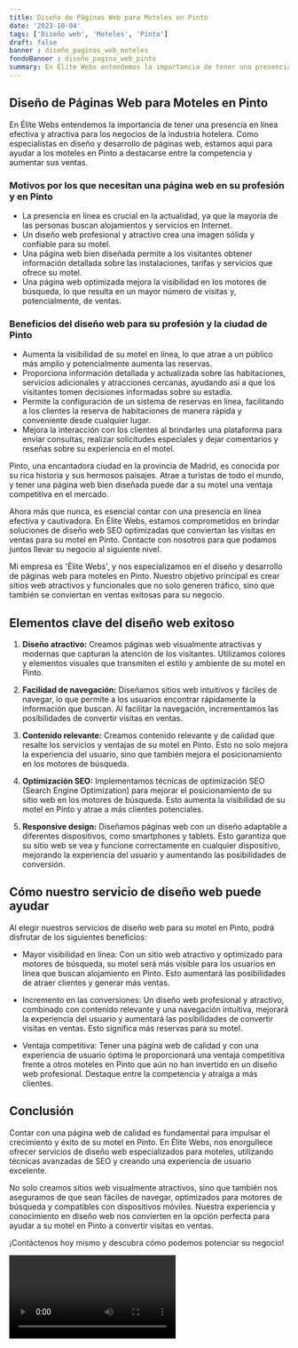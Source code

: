 ```yaml
---
title: Diseño de Páginas Web para Moteles en Pinto
date: '2023-10-04'
tags: ['Diseño web', 'Moteles', 'Pinto']
draft: false
banner : diseño_paginas_web_moteles
fondoBanner : diseño_pagina_web_pinto
summary: En Élite Webs entendemos la importancia de tener una presencia en línea efectiva y atractiva para los negocios de la industria hotelera. Como especialistas en diseño y desarrollo de páginas web, estamos aquí para ayudar a los moteles en Pinto a destacarse entre la competencia y aumentar sus ventas.
---
```


## Diseño de Páginas Web para Moteles en Pinto

En Élite Webs entendemos la importancia de tener una presencia en línea efectiva y atractiva para los negocios de la industria hotelera. Como especialistas en diseño y desarrollo de páginas web, estamos aquí para ayudar a los moteles en Pinto a destacarse entre la competencia y aumentar sus ventas.

### Motivos por los que necesitan una página web en su profesión y en Pinto

- La presencia en línea es crucial en la actualidad, ya que la mayoría de las personas buscan alojamientos y servicios en Internet.
- Un diseño web profesional y atractivo crea una imagen sólida y confiable para su motel.
- Una página web bien diseñada permite a los visitantes obtener información detallada sobre las instalaciones, tarifas y servicios que ofrece su motel.
- Una página web optimizada mejora la visibilidad en los motores de búsqueda, lo que resulta en un mayor número de visitas y, potencialmente, de ventas.

### Beneficios del diseño web para su profesión y la ciudad de Pinto

- Aumenta la visibilidad de su motel en línea, lo que atrae a un público más amplio y potencialmente aumenta las reservas.
- Proporciona información detallada y actualizada sobre las habitaciones, servicios adicionales y atracciones cercanas, ayudando así a que los visitantes tomen decisiones informadas sobre su estadía.
- Permite la configuración de un sistema de reservas en línea, facilitando a los clientes la reserva de habitaciones de manera rápida y conveniente desde cualquier lugar.
- Mejora la interacción con los clientes al brindarles una plataforma para enviar consultas, realizar solicitudes especiales y dejar comentarios y reseñas sobre su experiencia en el motel.

Pinto, una encantadora ciudad en la provincia de Madrid, es conocida por su rica historia y sus hermosos paisajes. Atrae a turistas de todo el mundo, y tener una página web bien diseñada puede dar a su motel una ventaja competitiva en el mercado.

Ahora más que nunca, es esencial contar con una presencia en línea efectiva y cautivadora. En Élite Webs, estamos comprometidos en brindar soluciones de diseño web SEO optimizadas que conviertan las visitas en ventas para su motel en Pinto. Contacte con nosotros para que podamos juntos llevar su negocio al siguiente nivel.

<GifSeo />

<Cta />

Mi empresa es 'Élite Webs', y nos especializamos en el diseño y desarrollo de páginas web para moteles en Pinto. Nuestro objetivo principal es crear sitios web atractivos y funcionales que no solo generen tráfico, sino que también se conviertan en ventas exitosas para su negocio.

## Elementos clave del diseño web exitoso

1. **Diseño atractivo:** Creamos páginas web visualmente atractivas y modernas que capturan la atención de los visitantes. Utilizamos colores y elementos visuales que transmiten el estilo y ambiente de su motel en Pinto.

2. **Facilidad de navegación:** Diseñamos sitios web intuitivos y fáciles de navegar, lo que permite a los usuarios encontrar rápidamente la información que buscan. Al facilitar la navegación, incrementamos las posibilidades de convertir visitas en ventas.

3. **Contenido relevante:** Creamos contenido relevante y de calidad que resalte los servicios y ventajas de su motel en Pinto. Esto no solo mejora la experiencia del usuario, sino que también mejora el posicionamiento en los motores de búsqueda.

4. **Optimización SEO:** Implementamos técnicas de optimización SEO (Search Engine Optimization) para mejorar el posicionamiento de su sitio web en los motores de búsqueda. Esto aumenta la visibilidad de su motel en Pinto y atrae a más clientes potenciales.

5. **Responsive design:** Diseñamos páginas web con un diseño adaptable a diferentes dispositivos, como smartphones y tablets. Esto garantiza que su sitio web se vea y funcione correctamente en cualquier dispositivo, mejorando la experiencia del usuario y aumentando las posibilidades de conversión.

## Cómo nuestro servicio de diseño web puede ayudar

Al elegir nuestros servicios de diseño web para su motel en Pinto, podrá disfrutar de los siguientes beneficios:

- Mayor visibilidad en línea: Con un sitio web atractivo y optimizado para motores de búsqueda, su motel será más visible para los usuarios en línea que buscan alojamiento en Pinto. Esto aumentará las posibilidades de atraer clientes y generar más ventas.

- Incremento en las conversiones: Un diseño web profesional y atractivo, combinado con contenido relevante y una navegación intuitiva, mejorará la experiencia del usuario y aumentará las posibilidades de convertir visitas en ventas. Esto significa más reservas para su motel.

- Ventaja competitiva: Tener una página web de calidad y con una experiencia de usuario óptima le proporcionará una ventaja competitiva frente a otros moteles en Pinto que aún no han invertido en un diseño web profesional. Destaque entre la competencia y atraiga a más clientes.

## Conclusión

Contar con una página web de calidad es fundamental para impulsar el crecimiento y éxito de su motel en Pinto. En Élite Webs, nos enorgullece ofrecer servicios de diseño web especializados para moteles, utilizando técnicas avanzadas de SEO y creando una experiencia de usuario excelente.

No solo creamos sitios web visualmente atractivos, sino que también nos aseguramos de que sean fáciles de navegar, optimizados para motores de búsqueda y compatibles con dispositivos móviles. Nuestra experiencia y conocimiento en diseño web nos convierten en la opción perfecta para ayudar a su motel en Pinto a convertir visitas en ventas.

¡Contáctenos hoy mismo y descubra cómo podemos potenciar su negocio!

<Video />

<CtaBot job='Moteles' city='Pinto'/>

<Gmaps query='Pinto+españa+maps' />